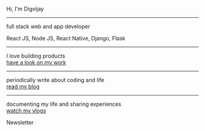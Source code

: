 <Section py="8|12|16|24">
  <Container>
    <Grid col="1|2" gap="8|12|16" alignItems="center">
      <Flexbox
        flexDirection="column"
        alignItems="left|flex-start"
        textAlign="left|left"
      >
        <P fontSize="lg|1xl" mt="2">
          Hi, I'm Digvijay
          <hr />
            full stack web and app developer<br/>
            <P fontSize="sm|1xl">React JS, Node JS, React Native, Django, Flask</P>
          <hr />
            I love building products <br />
            <A fontSize="sm|1xl" href="/work">have a look on my work</A>
          <hr /> 
            periodically write about coding and life <br />
            <A fontSize="sm|1xl" href="/blog">read my blog</A>
           <hr />
            documenting my life and sharing experiences <br/>
            <A fontSize="sm|1xl" href="/videos">watch my vlogs</A>
        </P>
        <ButtonLink href="#" variant="primary">
          Newsletter
          <Icon name="arrow-right" ml="4" />
        </ButtonLink>
      </Flexbox>
    </Grid>
  </Container>
</Section>
